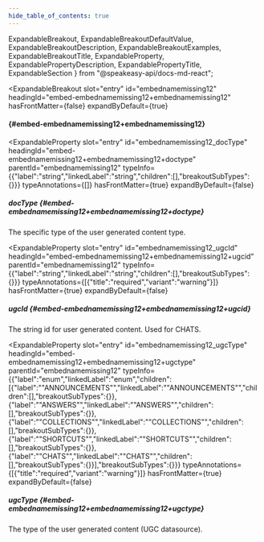 ```yaml
---
hide_table_of_contents: true
---
```

  ExpandableBreakout,
  ExpandableBreakoutDefaultValue,
  ExpandableBreakoutDescription,
  ExpandableBreakoutExamples,
  ExpandableBreakoutTitle,
  ExpandableProperty,
  ExpandablePropertyDescription,
  ExpandablePropertyTitle,
  ExpandableSection
} from "@speakeasy-api/docs-md-react";

<ExpandableSection>

<ExpandableBreakout
  slot="entry"
  id="embednamemissing12"
  headingId="embed-embednamemissing12+embednamemissing12"
  hasFrontMatter={false}
  expandByDefault={true}
>

<ExpandableBreakoutTitle slot="title">

####  \{#embed-embednamemissing12+embednamemissing12\}

</ExpandableBreakoutTitle>

<ExpandableBreakoutDescription slot="description">

</ExpandableBreakoutDescription>

<ExpandableBreakoutExamples slot="examples">

</ExpandableBreakoutExamples>

<ExpandableBreakoutDefaultValue slot="defaultValue">

</ExpandableBreakoutDefaultValue>

</ExpandableBreakout>

<ExpandableProperty
  slot="entry"
  id="embednamemissing12_docType"
  headingId="embed-embednamemissing12+embednamemissing12+doctype"
  parentId="embednamemissing12"
  typeInfo={{"label":"string","linkedLabel":"string","children":[],"breakoutSubTypes":{}}}
  typeAnnotations={[]}
  hasFrontMatter={true}
  expandByDefault={false}
>

<ExpandablePropertyTitle slot="title">

##### docType \{#embed-embednamemissing12+embednamemissing12+doctype\}

</ExpandablePropertyTitle>

<ExpandablePropertyDescription slot="description">

The specific type of the user generated content type.

</ExpandablePropertyDescription>

</ExpandableProperty>

<ExpandableProperty
  slot="entry"
  id="embednamemissing12_ugcId"
  headingId="embed-embednamemissing12+embednamemissing12+ugcid"
  parentId="embednamemissing12"
  typeInfo={{"label":"string","linkedLabel":"string","children":[],"breakoutSubTypes":{}}}
  typeAnnotations={[{"title":"required","variant":"warning"}]}
  hasFrontMatter={true}
  expandByDefault={false}
>

<ExpandablePropertyTitle slot="title">

##### ugcId \{#embed-embednamemissing12+embednamemissing12+ugcid\}

</ExpandablePropertyTitle>

<ExpandablePropertyDescription slot="description">

The string id for user generated content. Used for CHATS.

</ExpandablePropertyDescription>

</ExpandableProperty>

<ExpandableProperty
  slot="entry"
  id="embednamemissing12_ugcType"
  headingId="embed-embednamemissing12+embednamemissing12+ugctype"
  parentId="embednamemissing12"
  typeInfo={{"label":"enum","linkedLabel":"enum","children":[{"label":"\"ANNOUNCEMENTS\"","linkedLabel":"\"ANNOUNCEMENTS\"","children":[],"breakoutSubTypes":{}},{"label":"\"ANSWERS\"","linkedLabel":"\"ANSWERS\"","children":[],"breakoutSubTypes":{}},{"label":"\"COLLECTIONS\"","linkedLabel":"\"COLLECTIONS\"","children":[],"breakoutSubTypes":{}},{"label":"\"SHORTCUTS\"","linkedLabel":"\"SHORTCUTS\"","children":[],"breakoutSubTypes":{}},{"label":"\"CHATS\"","linkedLabel":"\"CHATS\"","children":[],"breakoutSubTypes":{}}],"breakoutSubTypes":{}}}
  typeAnnotations={[{"title":"required","variant":"warning"}]}
  hasFrontMatter={true}
  expandByDefault={false}
>

<ExpandablePropertyTitle slot="title">

##### ugcType \{#embed-embednamemissing12+embednamemissing12+ugctype\}

</ExpandablePropertyTitle>

<ExpandablePropertyDescription slot="description">

The type of the user generated content (UGC datasource).

</ExpandablePropertyDescription>

</ExpandableProperty>

</ExpandableSection>